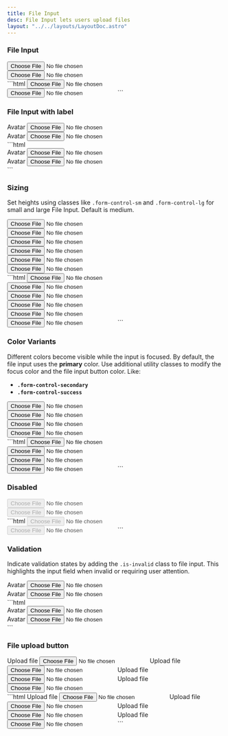 ```yaml
---
title: File Input
desc: File Input lets users upload files
layout: "../../layouts/LayoutDoc.astro"
---
```



### File Input

<Example>
  <div slot="preview" class="not-prose grid items-center gap-3 sm:grid-cols-2">
    <input type="file" class="form-control-fill" />
    <input type="file" class="form-control" />
  </div>
  <div slot="code">
    ```html
    <input type="file" class="form-control-fill" />
    <input type="file" class="form-control" />
    ```
  </div>
</Example>

### File Input with label

<Example>
  <div slot="preview" class="not-prose grid items-center gap-3 sm:grid-cols-2">
    <div class="form-field">
      <label class="form-label">Avatar</label>
      <input type="file" class="form-control-fill" />
    </div>
    <div class="form-field">
      <label class="form-label">Avatar</label>
      <input type="file" class="form-control" />
    </div>
  </div>
  <div slot="code">
    ```html
    <div class="form-field">
      <label class="form-label">Avatar</label>
      <input type="file" class="form-control-fill" />
    </div>
    <div class="form-field">
      <label class="form-label">Avatar</label>
      <input type="file" class="form-control" />
    </div>
    ```
  </div>
</Example>

### Sizing

Set heights using classes like <code>.form-control-sm</code> and <code>.form-control-lg</code> for small and large File Input. Default is medium.

<Example>
  <div slot="preview" class="not-prose grid gap-3">
    <input type="file" class="form-control-fill form-control-sm" />
    <input type="file" class="form-control-fill" />
    <input type="file" class="form-control-fill form-control-lg" />
    <input type="file" class="form-control form-control-sm" />
    <input type="file" class="form-control" />
    <input type="file" class="form-control form-control-lg" />
  </div>
  <div slot="code">
    ```html
    <input type="file" class="form-control-fill form-control-sm" />
    <input type="file" class="form-control-fill" />
    <input type="file" class="form-control-fill form-control-lg" />
    <input type="file" class="form-control form-control-sm" />
    <input type="file" class="form-control" />
    <input type="file" class="form-control form-control-lg" />
    ```
  </div>
</Example>

### Color Variants

Different colors become visible while the input is focused. By default, the file input uses the **primary** color. Use additional utility classes to modify the focus color and the file input button color. Like:

- **`.form-control-secondary`**
- **`.form-control-success`**

<Example>
  <div slot="preview" class="not-prose grid items-center gap-3 sm:grid-cols-2">
    <input type="file" class="form-control-fill form-control-secondary" />
    <input type="file" class="form-control-fill form-control-success" />
    <input type="file" class="form-control form-control-secondary" />
    <input type="file" class="form-control form-control-success" />
  </div>
  <div slot="code">
    ```html
    <input type="file" class="form-control-fill form-control-secondary" />
    <input type="file" class="form-control-fill form-control-success" />
    <input type="file" class="form-control form-control-secondary" />
    <input type="file" class="form-control form-control-success" />
    ```
  </div>
</Example>

### Disabled

<Example>
  <div slot="preview" class="not-prose grid items-center gap-3 sm:grid-cols-2">
    <input type="file" class="form-control-fill" placeholder="Disabled" disabled />
    <input type="file" class="form-control" placeholder="Disabled" disabled />
  </div>
  <div slot="code">
    ```html
    <input type="file" class="form-control-fill" placeholder="Disabled" disabled />
    <input type="file" class="form-control" placeholder="Disabled" disabled />
    ```
  </div>
</Example>

### Validation

Indicate validation states by adding the `.is-invalid` class to file input. This highlights the input field when invalid or requiring user attention.

<Example>
  <div slot="preview" class="not-prose grid items-center gap-3 sm:grid-cols-2">
    <div class="form-field">
      <label class="form-label">Avatar</label>
      <input type="file" class="form-control-fill is-invalid" />
    </div>
    <div class="form-field">
      <label class="form-label">Avatar</label>
      <input type="file" class="form-control is-invalid" />
    </div>
  </div>
  <div slot="code">
    ```html
    <div class="form-field">
      <label class="form-label">Avatar</label>
      <input type="file" class="form-control-fill is-invalid" />
    </div>
    <div class="form-field">
      <label class="form-label">Avatar</label>
      <input type="file" class="form-control is-invalid" />
    </div>
    ```
  </div>
</Example>

### File upload button

<Example>
  <div slot="preview" class='not-prose space-x-2 space-y-2'>
    <label class='btn btn-primary' for="btnFileUpload">
      <span class='icon-[material-symbols--cloud-upload] text-base'></span>
      Upload file
    </label>
    <input type='file' id='btnFileUpload' />
    <label class='btn btn-secondary' for="btnFileUploadSecondary">
      <span class='icon-[material-symbols--cloud-upload] text-base'></span>
      Upload file
    </label>
    <input type='file' id='btnFileUploadSecondary' />
    <label class='btn btn-outline-primary' for="btnFileUploadOutlined">
      <span class='icon-[material-symbols--cloud-upload] text-base'></span>
      Upload file
    </label>
    <input type='file' id='btnFileUploadOutlined' />
    <label class='btn btn-text-secondary' for="btnFileUploadText">
      <span class='icon-[material-symbols--cloud-upload] text-base'></span>
      Upload file
    </label>
    <input type='file' id='btnFileUploadText' />
  </div>

  <div slot="code">
  ```html
  <label class='btn btn-primary' for="btnFileUpload">
    <span class='icon-[material-symbols--cloud-upload] text-base'></span>
    Upload file
  </label>
  <input type='file' id='btnFileUpload' />

<label class="btn btn-secondary" for="btnFileUploadSecondary">
  <span class="icon-[material-symbols--cloud-upload] text-base"></span>
  Upload file
</label>
<input type="file" id="btnFileUploadSecondary" />

  <label class='btn btn-outline-primary' for="btnFileUploadOutlined">
    <span class='icon-[material-symbols--cloud-upload] text-base'></span>
    Upload file
  </label>
  <input type='file' id='btnFileUploadOutlined' />
  
  <label class='btn btn-text-secondary' for="btnFileUploadText">
    <span class='icon-[material-symbols--cloud-upload] text-base'></span>
    Upload file
  </label>
  <input type='file' id='btnFileUploadText' />
  ```
  </div>
</Example>
